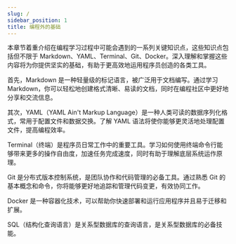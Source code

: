 ```yaml
---
slug: /
sidebar_position: 1
title: 编程外的基础
---
```

本章节着重介绍在编程学习过程中可能会遇到的一系列关键知识点，这些知识点包括但不限于 Markdown、YAML、Terminal、Git、Docker。深入理解和掌握这些内容将为你提供坚实的基础，有助于更高效地运用程序员创造的各类工具。

首先，Markdown 是一种轻量级的标记语言，被广泛用于文档编写。通过学习 Markdown，你可以轻松地创建格式清晰、易读的文档，同时在编程社区中更好地分享和交流信息。

其次，YAML（YAML Ain't Markup Language）是一种人类可读的数据序列化格式，常用于配置文件和数据交换。了解 YAML 语法将使你能够更灵活地处理配置文件，提高编程效率。

Terminal（终端）是程序员日常工作中的重要工具。学习如何使用终端命令行能够带来更多的操作自由度，加速任务完成速度，同时有助于理解底层系统运作原理。

Git 是分布式版本控制系统，是团队协作和代码管理的必备工具。通过熟悉 Git 的基本概念和命令，你将能够更好地追踪和管理代码变更，有效协同工作。

Docker 是一种容器化技术，可以帮助你快速部署和运行应用程序并且易于迁移和扩展。

SQL（结构化查询语言）是关系型数据库的查询语言，是关系型数据库的必备技能。

<DocCardList />
